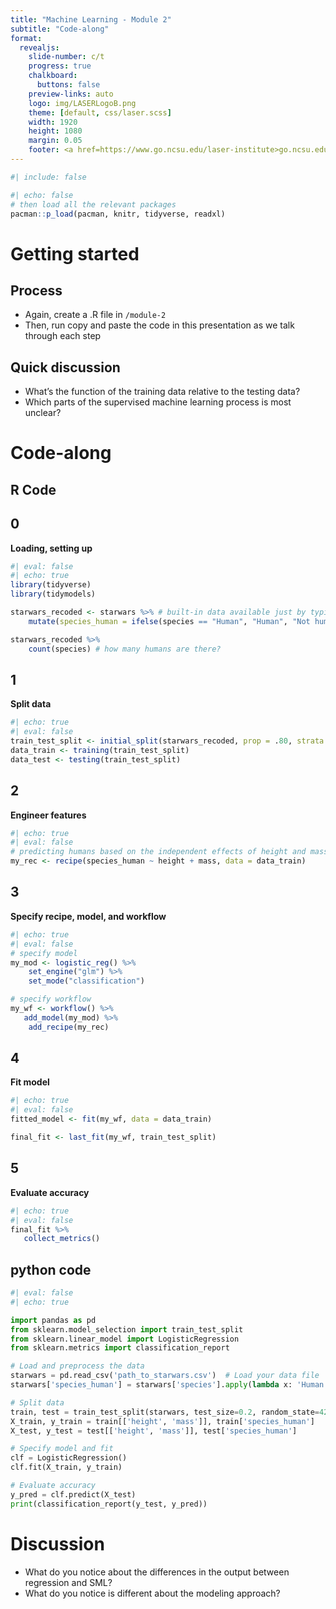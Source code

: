 ```yaml
---
title: "Machine Learning - Module 2"
subtitle: "Code-along"
format:
  revealjs: 
    slide-number: c/t
    progress: true
    chalkboard: 
      buttons: false
    preview-links: auto
    logo: img/LASERLogoB.png
    theme: [default, css/laser.scss]
    width: 1920
    height: 1080
    margin: 0.05
    footer: <a href=https://www.go.ncsu.edu/laser-institute>go.ncsu.edu/laser-institute
---
```


```r
#| include: false
```

```r
#| echo: false
# then load all the relevant packages
pacman::p_load(pacman, knitr, tidyverse, readxl)
```

# Getting started

## Process

- Again, create a .R file in `/module-2`
- Then, run copy and paste the code in this presentation as we talk through each step

## Quick discussion

- What's the function of the training data relative to the testing data?
- Which parts of the supervised machine learning process is most unclear?

# Code-along

## R Code

::: {.panel-tabset}

## 0

**Loading, setting up**

```r
#| eval: false
#| echo: true
library(tidyverse)
library(tidymodels)

starwars_recoded <- starwars %>% # built-in data available just by typing
    mutate(species_human = ifelse(species == "Human", "Human", "Not human")) # recoding species to create a categorical variable

starwars_recoded %>% 
    count(species) # how many humans are there?
```

## 1

**Split data**

```r
#| echo: true
#| eval: false
train_test_split <- initial_split(starwars_recoded, prop = .80, strata = "species_human")
data_train <- training(train_test_split)
data_test <- testing(train_test_split)
```

## 2

**Engineer features**

```r
#| echo: true
#| eval: false
# predicting humans based on the independent effects of height and mass
my_rec <- recipe(species_human ~ height + mass, data = data_train)
```

## 3

**Specify recipe, model, and workflow**

```r
#| echo: true
#| eval: false
# specify model
my_mod <- logistic_reg() %>%
    set_engine("glm") %>%
    set_mode("classification")

# specify workflow
my_wf <- workflow() %>%
   add_model(my_mod) %>% 
    add_recipe(my_rec)
```

## 4

**Fit model**

```r
#| echo: true
#| eval: false
fitted_model <- fit(my_wf, data = data_train)

final_fit <- last_fit(my_wf, train_test_split)
```

## 5

**Evaluate accuracy**

```r
#| echo: true
#| eval: false
final_fit %>%
   collect_metrics()
```

:::

## python code

```python
#| eval: false
#| echo: true

import pandas as pd
from sklearn.model_selection import train_test_split
from sklearn.linear_model import LogisticRegression
from sklearn.metrics import classification_report

# Load and preprocess the data
starwars = pd.read_csv('path_to_starwars.csv')  # Load your data file
starwars['species_human'] = starwars['species'].apply(lambda x: 'Human' if x == 'Human' else 'Not human')

# Split data
train, test = train_test_split(starwars, test_size=0.2, random_state=42)
X_train, y_train = train[['height', 'mass']], train['species_human']
X_test, y_test = test[['height', 'mass']], test['species_human']

# Specify model and fit
clf = LogisticRegression()
clf.fit(X_train, y_train)

# Evaluate accuracy
y_pred = clf.predict(X_test)
print(classification_report(y_test, y_pred))
```

# Discussion

- What do you notice about the differences in the output between regression and SML?
- What do you notice is different about the modeling approach?